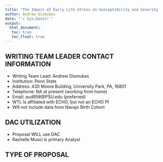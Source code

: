 ```yaml
---
title: "The Impact of Early Life Stress on Susceptibility and Severity of Symptoms of Coronavirus"
author: Andrew Dismukes
date: "`r Sys.Date()`"
output: 
  html_document:
   toc: true
   toc_float: true
---
```

## WRITING TEAM LEADER CONTACT INFORMATION 
   - Writing Team Lead: Andrew Dismukes
   - Institution: Penn State
   - Address: 430 Moore Building, University Park, PA, 16801
   - Telephone: NA at present (working from home)
   - Email: aud958@PSU.edu (preferred)
  - WTL Is affiliated with ECHO, but not an ECHO PI
  - Will not include data from Navajo Birth Cohort
  
 <!---Link: https://andrewdismukes.github.io/Papers_ECHO_2020_COVID/Proposal_Overview.html)-->
  
<!---## WRITING TEAM MEMBERS--->

## DAC UTILIZATION 

- Proposal WILL use DAC
- Rashelle Musci is primary Analyst

## TYPE OF PROPOSAL 
 